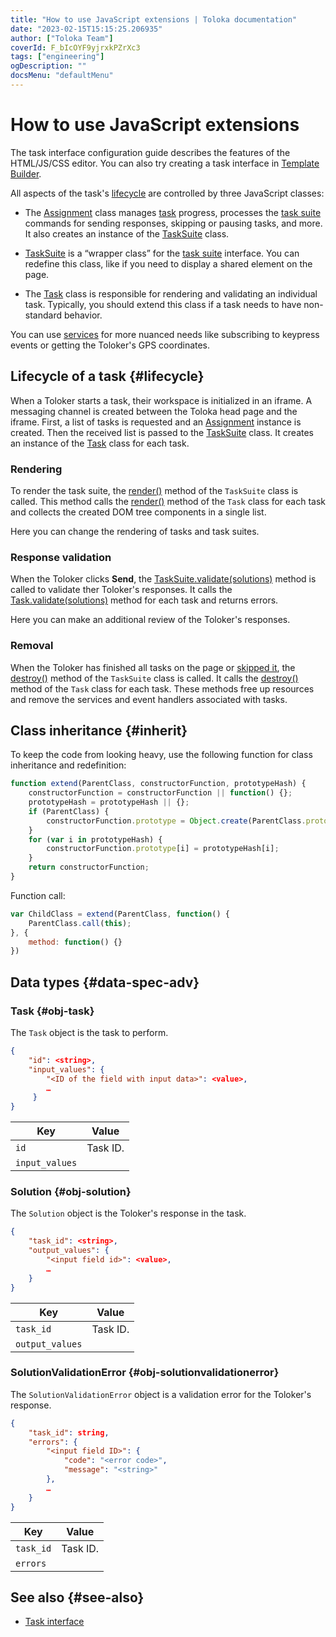 ```yaml
---
title: "How to use JavaScript extensions | Toloka documentation"
date: "2023-02-15T15:15:25.206935"
author: ["Toloka Team"]
coverId: F_bIcOYF9yjrxkPZrXc3
tags: ["engineering"]
ogDescription: ""
docsMenu: "defaultMenu"
---
```



# How to use JavaScript extensions

<Note mode="note" title="Note">

The task interface configuration guide describes the features of the HTML/JS/CSS editor. You can also try creating a task interface in [Template Builder](/docs-new/template-builder/).

</Note>

All aspects of the task's [lifecycle](#lifecycle) are controlled by three JavaScript classes:

- The [Assignment](/docs-new/guide/js/assignment) class manages [task](/docs-new/glossary#task) progress, processes the [task suite](/docs-new/glossary#task-suite) commands for sending responses, skipping or pausing tasks, and more. It also creates an instance of the [TaskSuite](/docs-new/guide/js/tasksuite) class.

- [TaskSuite](/docs-new/guide/js/tasksuite) is a “wrapper class” for the [task suite](/docs-new/glossary#task-suite) interface. You can redefine this class, like if you need to display a shared element on the page.

- The [Task](/docs-new/guide/js/task) class is responsible for rendering and validating an individual task. Typically, you should extend this class if a task needs to have non-standard behavior.

You can use [services](/docs-new/guide/js/services) for more nuanced needs like subscribing to keypress events or getting the Toloker's GPS coordinates.

## Lifecycle of a task {#lifecycle}

When a Toloker starts a task, their workspace is initialized in an iframe. A messaging channel is created between the Toloka head page and the iframe. First, a list of tasks is requested and an [Assignment](/docs-new/guide/js/assignment) instance is created. Then the received list is passed to the [TaskSuite](/docs-new/guide/js/tasksuite) class. It creates an instance of the [Task](/docs-new/guide/js/task) class for each task.

### Rendering

To render the task suite, the [render()](/docs-new/guide/js/tasksuite#render) method of the `TaskSuite` class is called. This method calls the [render()](/docs-new/guide/js/task#render) method of the `Task` class for each task and collects the created DOM tree components in a single list.

Here you can change the rendering of tasks and task suites.

### Response validation

When the Toloker clicks **Send**, the [TaskSuite.validate(solutions)](/docs-new/guide/js/tasksuite#validate) method is called to validate ther Toloker's responses. It calls the [Task.validate(solutions)](/docs-new/guide/js/task#validate) method for each task and returns errors.

Here you can make an additional review of the Toloker's responses.

### Removal

When the Toloker has finished all tasks on the page or [skipped it](/docs-new/guide/pool_statistic-pool#skipped-tasks), the [destroy()](/docs-new/guide/js/tasksuite#destroy) method of the `TaskSuite` class is called. It calls the [destroy()](/docs-new/guide/js/task#destroy) method of the `Task` class for each task. These methods free up resources and remove the services and event handlers associated with tasks.

## Class inheritance {#inherit}

To keep the code from looking heavy, use the following function for class inheritance and redefinition:

```javascript
function extend(ParentClass, constructorFunction, prototypeHash) {
    constructorFunction = constructorFunction || function() {};
    prototypeHash = prototypeHash || {};
    if (ParentClass) {
        constructorFunction.prototype = Object.create(ParentClass.prototype);
    }
    for (var i in prototypeHash) {
        constructorFunction.prototype[i] = prototypeHash[i];
    }
    return constructorFunction;
}
```

Function call:

```javascript
var ChildClass = extend(ParentClass, function() {
    ParentClass.call(this);
}, {
    method: function() {}
})
```

## Data types {#data-spec-adv}

### Task {#obj-task}

The `Task` object is the task to perform.

```json
{
    "id": <string>,
    "input_values": {
        "<ID of the field with input data>": <value>,
        …
     }
}
```

**Key**|**Value**
----- | -----
`id` | Task ID.
`input_values` | <SpecAdvancedTable1/>

### Solution {#obj-solution}

The `Solution` object is the Toloker's response in the task.

```json
{
    "task_id": <string>,
    "output_values": {
        "<input field id>": <value>,
        …
    }
}
```

**Key**|**Value**
----- | -----
`task_id` | Task ID.
`output_values` | <SpecAdvancedTable2/>

### SolutionValidationError {#obj-solutionvalidationerror}

The `SolutionValidationError` object is a validation error for the Toloker's response.

```json
{
    "task_id": string,
    "errors": {
        "<input field ID>": {
            "code": "<error code>",
            "message": "<string>"
        },
        …
    }
}
```

**Key**|**Value**
----- | -----
`task_id` | Task ID.
`errors` | <SpecAdvancedTable3/>

## See also {#see-also}

- [Task interface](/docs-new/guide/spec)

<ContactGuideSupport/>
